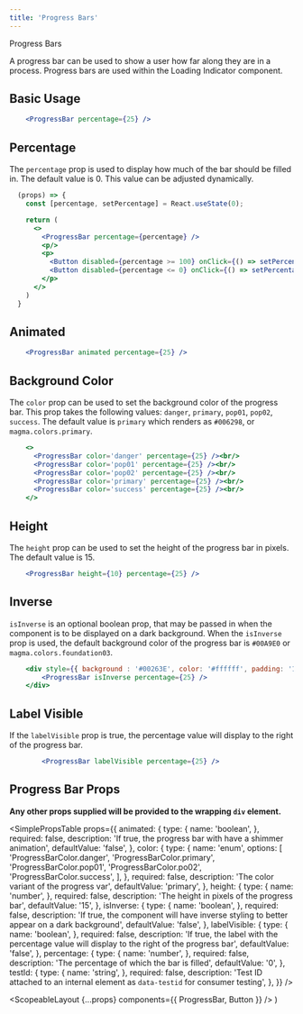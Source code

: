 ```yaml
---
title: 'Progress Bars'
---
```



<DocsHeading to="/design/progress-bar/" type="design">
  Progress Bars
</DocsHeading>

A progress bar can be used to show a user how far along they are in a process. Progress bars are used within the <Link to="/api/loading-indicator">Loading Indicator</Link> component.

## Basic Usage

```.jsx
    <ProgressBar percentage={25} />
```

## Percentage

The `percentage` prop is used to display how much of the bar should be filled in. The default value is 0. This value can be adjusted dynamically.

```.jsx
  (props) => {
    const [percentage, setPercentage] = React.useState(0);

    return (
      <>
        <ProgressBar percentage={percentage} />
        <p/>
        <p>
          <Button disabled={percentage >= 100} onClick={() => setPercentage(percent => percent + 10)}>Increase</Button>
          <Button disabled={percentage <= 0} onClick={() => setPercentage(percent => percent - 10)}>Decrease</Button>
        </p>
      </>
    )
  }
```

## Animated

```.jsx
    <ProgressBar animated percentage={25} />
```

## Background Color

The `color` prop can be used to set the background color of the progress bar. This prop takes the following values: `danger`, `primary`, `pop01`, `pop02`, `success`.
The default value is `primary` which renders as `#006298`, or `magma.colors.primary`.

```.jsx
    <>
      <ProgressBar color='danger' percentage={25} /><br/>
      <ProgressBar color='pop01' percentage={25} /><br/>
      <ProgressBar color='pop02' percentage={25} /><br/>
      <ProgressBar color='primary' percentage={25} /><br/>
      <ProgressBar color='success' percentage={25} /><br/>
    </>
```

## Height

The `height` prop can be used to set the height of the progress bar in pixels. The default value is 15.

```.jsx
    <ProgressBar height={10} percentage={25} />
```

## Inverse

`isInverse` is an optional boolean prop, that may be passed in when the component is to be displayed on a dark background. When the `isInverse` prop is used,
the default background color of the progress bar is `#00A9E0` or `magma.colors.foundation03`.

```.jsx
    <div style={{ background : '#00263E', color: '#ffffff', padding: '10px' }}>
        <ProgressBar isInverse percentage={25} />
    </div>
```

## Label Visible

If the `labelVisible` prop is true, the percentage value will display to the right of the progress bar.

```.jsx
        <ProgressBar labelVisible percentage={25} />
```

## Progress Bar Props

**Any other props supplied will be provided to the wrapping `div` element.**

<SimplePropsTable
  props={{
    animated: {
      type: {
        name: 'boolean',
      },
      required: false,
      description: 'If true, the progress bar with have a shimmer animation',
      defaultValue: 'false',
    },
    color: {
      type: {
        name: 'enum',
        options: [
          'ProgressBarColor.danger',
          'ProgressBarColor.primary',
          'ProgressBarColor.pop01',
          'ProgressBarColor.po02',
          'ProgressBarColor.success',
        ],
      },
      required: false,
      description: 'The color variant of the progress var',
      defaultValue: 'primary',
    },
    height: {
      type: {
        name: 'number',
      },
      required: false,
      description: 'The height in pixels of the progress bar',
      defaultValue: '15',
    },
    isInverse: {
      type: {
        name: 'boolean',
      },
      required: false,
      description:
        'If true, the component will have inverse styling to better appear on a dark background',
      defaultValue: 'false',
    },
    labelVisible: {
      type: {
        name: 'boolean',
      },
      required: false,
      description:
        'If true, the label with the percentage value will display to the right of the progress bar',
      defaultValue: 'false',
    },
    percentage: {
      type: {
        name: 'number',
      },
      required: false,
      description: 'The percentage of which the bar is filled',
      defaultValue: '0',
    },
    testId: {
      type: {
        name: 'string',
      },
      required: false,
      description:
        'Test ID attached to an internal element as `data-testid` for consumer testing',
    },
  }}
/>

  <ScopeableLayout {...props} components={{ ProgressBar, Button }} />
)

